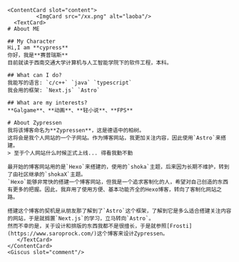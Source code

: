 

<RootLayout title="about">

    <ContentCard slot="content">
             <ImgCard src="/xx.png" alt="laoba"/>
      <TextCard> 
    # About ME

    ## My Character  
    Hi,I am **cypress**  
    你好，我是**赛普瑞斯**  
    目前就读于西南交通大学计算机与人工智能学院下的软件工程，本科。  

    ## What can I do?  
    我能写的语言: `c/c++` `java` `typescript`  
    我会用的框架: `Next.js` `Astro`  

    ## What are my interests?  
    **Galgame**、**动画**、**轻小说**、**FPS**  

    # About Zypressen
    我将该博客命名为**Zypressen**，这是德语中的柏树。  
    这将会是我个人网站的一个子网站。作为博客网站，我更加关注内容，因此使用`Astro`来搭建。  
    > 至于个人网站什么时候正式上线... 得看我勤不勤  

    最开始的博客网站用的是`Hexo`来搭建的，使用的`shoka`主题，后来因为长期不维护，转到了由社区继承的`shokaX`主题。  
    `Hexo`能够非常快的搭建一个博客网站，但我是一个追求客制化的人，希望对自己创造的东西有更多的把握。因此，我弃用了使用方便、基本功能齐全的Hexo博客，转向了客制化网站之路。  
    
    搭建这个博客的契机是从朋友那了解到了`Astro`这个框架，了解到它是多么适合搭建关注内容的网站，于是就搁置`Next.js`的学习，立马转向`Astro`。  
    然而不幸的是，关于设计和排版的东西我都不是很擅长，于是就参照[Frosti](https://www.saroprock.com/)这个博客来设计Zypressen。  
       </TextCard>
    </ContentCard>
    <Giscus slot="comment"/>
</RootLayout>
